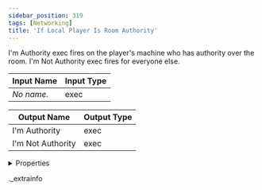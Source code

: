 ```yaml
---
sidebar_position: 319
tags: [Networking]
title: 'If Local Player Is Room Authority'
---
```


I'm Authority exec fires on the player's machine who has authority over the room. I'm Not Authority exec fires for everyone else.



<IChip uuid="5e28057f-214b-4ff8-81bc-512be207c9d7" />

| Input Name | Input Type |
|-----------|-----------|
| *No name.* | exec |

| Output Name | Output Type |
|-----------|-----------|
| I'm Authority | exec |
| I'm Not Authority | exec |


<details>
  <summary>Properties</summary>
  <div>
    <div>
    <table>
      <thead>
        <tr>
          <th>Room availability:</th>
          <th>Available everywhere</th>
        </tr>
        <tr>
          <th>Is beta required?</th>
          <th>No</th>
        </tr>
        <tr>
          <th>Is this chip a trolling risk?</th>
          <th>No</th>
        </tr>
        <tr>
          <th>Is this chip a role assignment risk?</th>
          <th>No</th>
        </tr>
        <tr>
          <th>Chip UUID</th>
          <th>5e28057f-214b-4ff8-81bc-512be207c9d7</th>
        </tr>
      </thead>
    </table>
    </div>
  </div>
</details>

._extrainfo